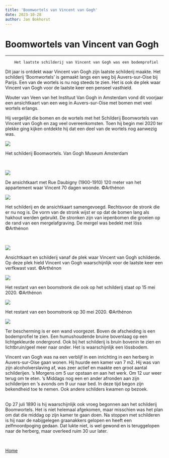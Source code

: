 ```yaml
---
title: 'Boomwortels van Vincent van Gogh'
date: 2023-10-28
author: Jan Bokhorst
---
```


# Boomwortels van Vincent van Gogh

---


        Het laatste schilderij van Vincent van Gogh was een bodemprofiel

   Dit jaar is ontdekt waar Vincent van Gogh zijn laatste schilderij maakte. Het schilderij ‘Boomwortels’ is gemaakt langs een weg bij Auvers-sur-Oise bij Parijs. Een van de wortels is nu nog steeds te zien. Het is ook de plek waar Vincent van Gogh voor de laatste keer een penseel vasthield.

  


Wouter van Veen van het Instituut Van Gogh in Amsterdam vond dit voorjaar een ansichtkaart van een weg in Auvers-sur-Oise met bomen met veel wortels erlangs.

Hij vergelijkt die bomen en de wortels met het Schilderij Boomwortels van Vincent van Gogh en zag veel overeenkomsten. Toen hij begin mei 2020 ter plekke ging kijken ontdekte hij dat een deel van de wortels nog aanwezig was.  

  

 ![](../img/treerootspainting%20%28Middel%29-1920w.jpg)

Het schilderij Boomwortels. Van Gogh Museum Amsterdam

﻿


 ![](../img/postcard%20%28Middel%29-1920w.jpg)

De ansichtkaart met Rue Daubigny (1900-1910) 120 meter van het appartement waar Vincent 70 dagen woonde. ©Arthénon

  

 ![](../img/postcardcolorized%20%28Middel%29-1920w.jpg)

Het schilderij en de ansichtkaart samengevoegd. Rechtsvoor de stronk die er nu nog is. De vorm van de stronk wijst er op dat de bomen lang als hakhout werden gebruikt. De stronken zijn van iepenbomen die groeien op de rand van een mergelafgraving. De mergel was bedekt met löss ©Arthénon

﻿﻿  

 ![](../img/postcardprojection%20%28Middel%29-1920w.jpg)

Ansichtkaart en schilderij vanaf de plek waar Vincent van Gogh schilderde. Op deze plek hield Vincent van Gogh waarschijnlijk voor de laatste keer een verfkwast vast. ©Arthénon


 ![](../img/ruedaubigny15may20%20%28Middel%29-1920w.jpg)

Het restant van een boomstronk die ook op het schilderij staat op 15 mei 2020. ©Arthénon

  

 ![](../img/ruedaubigny30may20%20%28Middel%29-1920w.jpg)

Het restant van een boomstronk op 30 mei 2020. ©Arthénon

  

 ![](../img/ruedaubignyjune20%20%28Middel%29-1920w.jpg)

Ter bescherming is er een wand voorgezet. Boven de afscheiding is een bodemprofiel te zien. Een humushoudende bruine bovenlaag op een lichtgekleurde ondergrond. Ook bij het schilderij is bruin bovenin te zien en lichtbruin/geel meer naar onder. Het is waarschijnlijk een lössbodem.


Vincent van Gogh was na een verblijf in een inrichting in een herberg in Auvers-sur-Oise gaan wonen. Hij huurde een kamer van 7 m2. Hij was van zijn alcoholverslaving af, was zeer actief en maakte een groot aantal schilderijen. ’s Morgens om 5 uur opstaan en aan het werk. Om 12 uur weer terug om te eten. ’s Middags nog een en ander afronden aan zijn schilderijen en ’s avonds om 9 uur naar bed. In deze tijd begon zijn bekendheid toe te nemen. Ook andere schilders kwamen op bezoek.


﻿﻿  
 Op 27 juli 1890 is hij waarschijnlijk ook vroeg begonnen aan het schilderij Boomwortels. Het is niet helemaal afgekomen, maar misschien was het plan om dat die middag op zijn kamer te gaan doen. Na stoppen met schilderen is hij naar de nabijgelegen graanakkers gelopen en heeft een zelfmoordpoging gedaan. Dat lukte niet, is wel gewond en is teruggelopen naar de herberg, maar overleed ruim 30 uur later. 

﻿

  


[Home](index.htm#dm)﻿  



